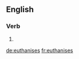 ==English==

===Verb===
{{head|en|verb form}}

# {{en-third-person singular of|euthanise}}

[[de:euthanises]]
[[fr:euthanises]]